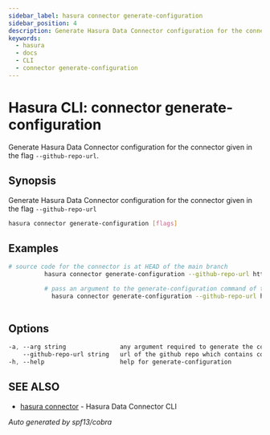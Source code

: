 ```yaml
---
sidebar_label: hasura connector generate-configuration
sidebar_position: 4
description: Generate Hasura Data Connector configuration for the connector given in the flag `--github-repo-url` using the Hasura CLI
keywords:
  - hasura
  - docs
  - CLI
  - connector generate-configuration
---
```


# Hasura CLI: connector generate-configuration

Generate Hasura Data Connector configuration for the connector given in the flag `--github-repo-url`.

## Synopsis

Generate Hasura Data Connector configuration for the connector given in the flag `--github-repo-url`

```bash
hasura connector generate-configuration [flags]
```

## Examples

```bash
# source code for the connector is at HEAD of the main branch
		  hasura connector generate-configuration --github-repo-url https://github.com/SandeepSamba/test-v3-connector/tree/main

		  # pass an argument to the generate-configuration command of the connector
			hasura connector generate-configuration --github-repo-url https://github.com/SandeepSamba/test-v3-connector/tree/main --arg postgres://username:password@host:port
		  
```

## Options

```sass
-a, --arg string               any argument required to generate the configuration file
    --github-repo-url string   url of the github repo which contains connector source code
-h, --help                     help for generate-configuration
```

## SEE ALSO

- [hasura connector](/hasura-cli/connector-plugin/commands/connector.mdx) - Hasura Data Connector CLI

_Auto generated by spf13/cobra_
